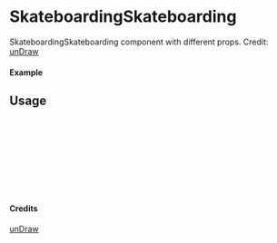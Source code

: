 
<Meta of={SkateboardingSkateboarding} title="unDraw/SkateboardingSkateboarding" />

# SkateboardingSkateboarding

SkateboardingSkateboarding component with different props.
Credit: [unDraw](https://undraw.co/illustrations)

#### Example

<Canvas of={SkateboardingSkateboarding.Primary} />

## Usage

```ts
import { SkateboardingSkateboarding } from "yadl-ui";

const Example = () => {
  return (
      <SkateboardingSkateboarding />
  );
};

export default Example;
```

#### Credits
[unDraw](https://undraw.co/illustrations)

